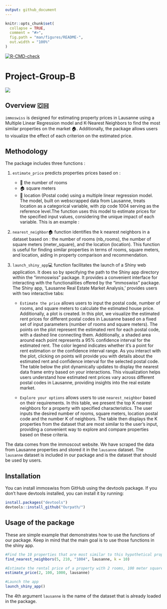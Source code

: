 ```yaml
---
output: github_document
---
```


<!-- README.md is generated from README.Rmd. Please edit that file -->

```r
knitr::opts_chunk$set(
  collapse = TRUE,
  comment = "#>",
  fig.path = "man/figures/README-",
  out.width = "100%"
)
```
<!-- badges: start -->
  [![R-CMD-check](https://github.com/ptds2023/immoswiss1/actions/workflows/R-CMD-check.yaml/badge.svg)](https://github.com/ptds2023/immoswiss1/actions/workflows/R-CMD-check.yaml)
  <!-- badges: end -->

# Project-Group-B 

![](https://static.nationalgeographic.co.uk/files/styles/image_3200/public/ngts_web_st_insideguide_lausanne_14_hr.jpg?w=1600&h=900)

## Overview 🇨🇭

`immoswiss` is designed for estimating property prices in Lausanne using a Multiple Linear Regression model and K-Nearest Neighbors to find the most similar properties on the market 🏠. Additionally, the package allows users to visualize the effect of each criterion on the estimated price.

## Methodology 

The package includes three functions : 

1. `estimate_price` predicts properties prices based on :
    - 🛌 the number of rooms
    - 🏠 square meters
    - 📍 location (Postal code)
using a multiple linear regression model. The model, built on webscrapped data from Lausanne, treats location as a categorical variable, with zip code 1004 serving as the reference level.The function uses this model to estimate prices for the specified input values, considering the unique impact of each variable. 
This is an example :

2. `nearest_neighbor`🏠 function identifies the k nearest neighbors in a dataset based on : the number of rooms (nb_rooms), the number of square meters (meter_square), and the location (location). This function is useful for finding similar properties in terms of rooms, square meters, and location, aiding in property comparison and recommendation.

3. `launch_shiny_app`💻 function facilitates the launch of a Shiny web application. It does so by specifying the path to the Shiny app directory within the "immoswiss" package. It provides a convenient interface for interacting with the functionalities offered by the "immoswiss" package. The Shiny app, 'Lausanne Real Estate Market Analysis,' provides users with two interactive tabs:
   
   - `Estimate the price` allows users to input the postal code, number of rooms, and square meters to calculate the estimated house price. Additionally, a plot is created. In this plot, we visualize the estimated rent prices for different postal codes in Lausanne based on a fixed set of input parameters (number of rooms and square meters).
The points on the plot represent the estimated rent for each postal code, with a dashed line connecting them. Additionally, a shaded area around each point represents a 95% confidence interval for the estimated rent.
The color legend indicates whether it's a point for rent estimation or the confidence interval range. As you interact with the plot, clicking on points will provide you with details about the estimated rent and confidence interval for the selected postal code.
The table below the plot dynamically updates to display the nearest data frame entry based on your interactions.
This visualization helps users understand how estimated rent prices vary across different postal codes in Lausanne, providing insights into the real estate market.

    - `Explore your options` allows users to use `nearest_neighbor` based on their requirements. 
In this table, we present the top K nearest neighbors for a property with specified characteristics.
The user inputs the desired number of rooms, square meters, location postal code and the number K of neighbors.
The table then displays the K properties from the dataset that are most similar to the user's input, providing a convenient way to explore and compare properties based on these criteria.

The data comes from the immoscout website. We have scraped the data from Lausanne properties and stored it in the `lausanne` dataset. The `lausanne` dataset is included in our package and is the dataset that should be used by users.

## Installation

You can install immoswiss from GitHub using the devtools package. If you don't have devtools installed, you can install it by running:

```r
install.packages("devtools")
devtools::install_github("Ourpath/")
```

## Usage of the package

These are simple example that demonstrates how to use the functions of our package. Keep in mind that the main goal is to use those functions in the shiny app.

```r
#Find the 10 properties that are most similar to this hypothetical property with 5 rooms, 210 meter squares in location (Postal code) 1004:
find_nearest_neighbors(5, 210, "1004", lausanne, k = 10)

#Estimate the rental price of a property with 2 rooms, 100 meter squares and a postal code equal to 1000
estimate_price(2, 100, 1000, lausanne)

#Launch the app 
launch_shiny_app()

```
The 4th argument `lausanne` is the name of the dataset that is already loaded in the package.

